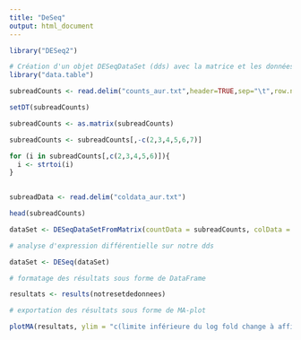 ---
title: "DeSeq"
output: html_document
---

```{r setup, include=FALSE}
library("DESeq2")

# Création d'un objet DESeqDataSet (dds) avec la matrice et les données de colonnes
library("data.table")

subreadCounts <- read.delim("counts_aur.txt",header=TRUE,sep="\t",row.names="Geneid")

setDT(subreadCounts)

subreadCounts <- as.matrix(subreadCounts)

subreadCounts <- subreadCounts[,-c(2,3,4,5,6,7)]

for (i in subreadCounts[,c(2,3,4,5,6)]){
  i <- strtoi(i)
}
  

subreadData <- read.delim("coldata_aur.txt")

head(subreadCounts)

dataSet <- DESeqDataSetFromMatrix(countData = subreadCounts, colData = subreadData, design = ~ condition)

```

```{r}
# analyse d'expression différentielle sur notre dds

dataSet <- DESeq(dataSet)
```

```{r}
# formatage des résultats sous forme de DataFrame

resultats <- results(notresetdedonnees)
```

```{r}
# exportation des résultats sous forme de MA-plot

plotMA(resultats, ylim = "c(limite inférieure du log fold change à afficher, limite supérieure)")
```
